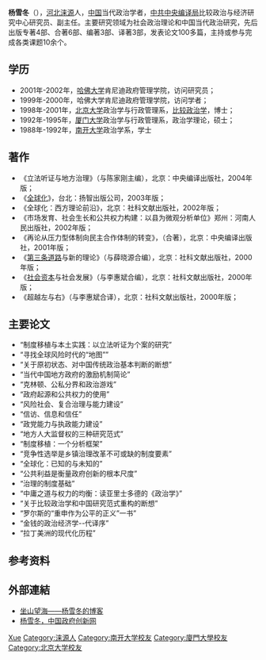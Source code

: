 '''杨雪冬'''（{{bd|1970年}}），[[河北|河北]][[涞源|涞源]]人，[[中国|中国]]当代政治学者，[[中共中央编译局|中共中央编译局]]比较政治与经济研究中心研究员、副主任。主要研究领域为社会政治理论和中国当代政治研究，先后出版专著4部、合著6部、编著3部、译著3部，发表论文100多篇，主持或参与完成各类课题10余个。 

== 学历 == 
*2001年-2002年，[[哈佛大学|哈佛大学]]肯尼迪政府管理学院，访问研究员；
*1999年-2000年，哈佛大学肯尼迪政府管理学院，访问学者；
*1998年-2001年，[[北京大学|北京大学]]政治学与行政管理系，[[比较政治学|比较政治学]]，博士；
*1992年-1995年，[[厦门大学|厦门大学]]政治学与行政管理系，政治学理论，硕士；	
*1988年-1992年，[[南开大学|南开大学]]政治学系，学士

== 著作 == 
*《立法听证与地方治理》（与陈家刚主编），北京：中央编译出版社，2004年版；
*《[[全球化|全球化]]》，台北：扬智出版公司，2003年版； 
*《全球化：西方理论前沿》，北京：社科文献出版社，2002年版；
*《市场发育、社会生长和公共权力构建：以县为微观分析单位》郑州：河南人民出版社，2002年版；
*《再论从压力型体制向民主合作体制的转变》，（合著），北京：中央编译出版社，2001年版；
*《[[第三条道路|第三条道路]]与新的理论》（与薛晓源合编），北京：社科文献出版社，2000年版；
*《[[社会资本|社会资本]]与社会发展》（与李惠斌合编），北京：社科文献出版社，2000年版；
*《超越左与右》（与李惠斌合译），北京：社科文献出版社，2000年版；

==主要论文==
*“制度移植与本土实践：以立法听证为个案的研究”
*“寻找全球风险时代的“地图””
*“关于原初状态、对中国传统政治基本判断的断想” 
*“当代中国地方政府的激励机制简论”
* “克林顿、公私分界和政治游戏”
* “政府起源和公共权力的使用”
* “风险社会、复合治理与能力建设”
* “信访、信息和信任”
* “政党能力与执政能力建设”
* “地方人大监督权的三种研究范式”
*“制度移植：一个分析框架”
* “竞争性选举是乡镇治理改革不可或缺的制度要素”
* “全球化：已知的与未知的”
*“公共利益是衡量政府创新的根本尺度”
*“治理的制度基础”
*“中庸之道与权力的均衡：读亚里士多德的《政治学》” 
*“关于比较政治学和中国研究范式重构的断想”
*“罗尔斯的“重申作为公平的正义”一书”
*“金钱的政治经济学--代译序”
* “拉丁美洲的现代化历程”

== 参考资料 ==
{{reflist}}

== 外部連結 ==
* [https://web.archive.org/web/20110802075943/http://blog.china.com.cn/yangxuedong/ 坐山望海——杨雪冬的博客]
* [http://www.chinainnovations.org/Item/26873.aspx 杨雪冬，中国政府创新网]{{dead link|date=2018年3月 |bot=InternetArchiveBot |fix-attempted=yes }}

{{中华全国青年联合会第十二届委员会}}

{{Authority control}}
{{DEFAULTSORT:Yang杨}}
[[Category:杨姓|Xue]]
[[Category:涞源人|Category:涞源人]]
[[Category:南开大学校友|Category:南开大学校友]]
[[Category:廈門大學校友|Category:廈門大學校友]]
[[Category:北京大学校友|Category:北京大学校友]]